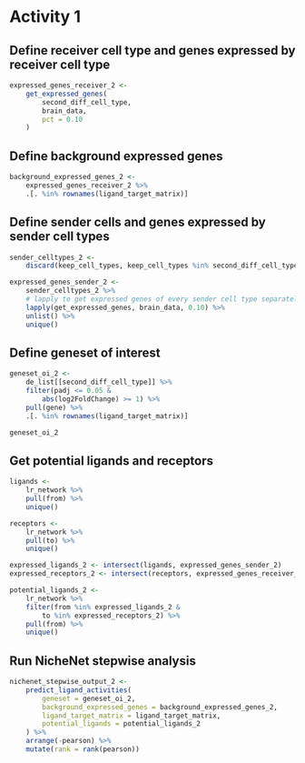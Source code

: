 # Activity 1

## Define receiver cell type and genes expressed by receiver cell type
```r
expressed_genes_receiver_2 <-
    get_expressed_genes(
        second_diff_cell_type,
        brain_data,
        pct = 0.10
    )
```

## Define background expressed genes
```r
background_expressed_genes_2 <-
    expressed_genes_receiver_2 %>%
    .[. %in% rownames(ligand_target_matrix)]
```

## Define sender cells and genes expressed by sender cell types
```r
sender_celltypes_2 <-
    discard(keep_cell_types, keep_cell_types %in% second_diff_cell_type)

expressed_genes_sender_2 <-
    sender_celltypes_2 %>%
    # lapply to get expressed genes of every sender cell type separately here
    lapply(get_expressed_genes, brain_data, 0.10) %>%
    unlist() %>%
    unique()
```

## Define geneset of interest
```r
geneset_oi_2 <-
    de_list[[second_diff_cell_type]] %>%
    filter(padj <= 0.05 &
        abs(log2FoldChange) >= 1) %>%
    pull(gene) %>%
    .[. %in% rownames(ligand_target_matrix)]

geneset_oi_2

```

## Get potential ligands and receptors
```r
ligands <-
    lr_network %>%
    pull(from) %>%
    unique()

receptors <-
    lr_network %>%
    pull(to) %>%
    unique()

expressed_ligands_2 <- intersect(ligands, expressed_genes_sender_2)
expressed_receptors_2 <- intersect(receptors, expressed_genes_receiver_2)

potential_ligands_2 <-
    lr_network %>%
    filter(from %in% expressed_ligands_2 &
        to %in% expressed_receptors_2) %>%
    pull(from) %>%
    unique()
```

## Run NicheNet stepwise analysis
```r
nichenet_stepwise_output_2 <-
    predict_ligand_activities(
        geneset = geneset_oi_2,
        background_expressed_genes = background_expressed_genes_2,
        ligand_target_matrix = ligand_target_matrix,
        potential_ligands = potential_ligands_2
    ) %>%
    arrange(-pearson) %>%
    mutate(rank = rank(pearson))
```
